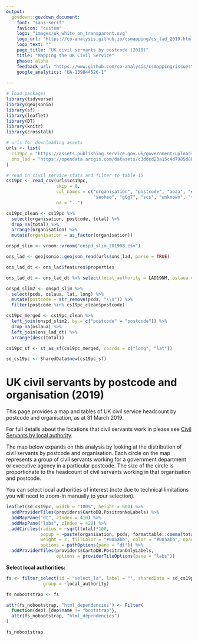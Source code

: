 ```yaml
---
output: 
  govdown::govdown_document:
    font: "sans-serif"
    favicon: "custom"
    logo: "images/uk_white_on_transparent.svg"
    logo_url: "https://co-analysis.github.io/csmapping/cs_lad_2019.html"
    logo_text: ""
    page_title: "UK civil servants by postcode (2019)"
    title: "Mapping the UK Civil Service"
    phase: alpha
    feedback_url: "https://www.github.com/co-analysis/csmapping/issues"
    google_analytics: "UA-139844526-1"
    
---
```


```r

# load packages
library(tidyverse)
library(geojsonio)
library(sf)
library(leaflet)
library(DT)
library(knitr)
library(crosstalk)

# urls for downloading assets
urls <- list(
  cs19pc = "https://assets.publishing.service.gov.uk/government/uploads/system/uploads/attachment_data/file/837270/Civil-servants-by-postcode-organisation-grade-and-leaving-cause__1__-_Staff_in_Post.csv",
  ons_lad = "https://opendata.arcgis.com/datasets/c3ddcd23a15c4d7985d8b36f1344b1db_0.geojson"
)

# read in civil service stats and filter to table 15
cs19pc <- read_csv(urls$cs19pc, 
                   skip = 8, 
                   col_names = c("organisation", "postcode", "aoaa", "eo", 
                                 "seoheo", "g6g7", "scs", "unknown", "total"), 
                   na = "..")

cs19pc_clean <- cs19pc %>%
  select(organisation, postcode, total) %>%
  drop_na(total) %>%
  arrange(organisation) %>%
  mutate(organisation = as_factor(organisation))

onspd_slim <- vroom::vroom("onspd_slim_201908.csv")

ons_lad <- geojsonio::geojson_read(urls$ons_lad, parse = TRUE)

ons_lad_dt <- ons_lad$features$properties 

ons_lad_dt <- ons_lad_dt %>% select(local_authority = LAD19NM, oslaua = LAD19CD)

onspd_slim2 <- onspd_slim %>%
  select(pcds, oslaua, lat, long) %>%
  mutate(postcode = str_remove(pcds, "\\s")) %>%
  filter(postcode %in% cs19pc_clean$postcode)

cs19pc_merged <- cs19pc_clean %>%
  left_join(onspd_slim2, by = c("postcode" = "postcode")) %>%
  drop_na(oslaua) %>%
  left_join(ons_lad_dt) %>%
  arrange(desc(total))

cs19pc_sf <- st_as_sf(cs19pc_merged, coords = c("long", "lat"))

sd_cs19pc <- SharedData$new(cs19pc_sf)

```

# UK civil servants by postcode and organisation (2019)

::: {.lead-para}
This page provides a map and tables of UK civil service headcount by postcode and organisation, as at 31 March 2019.
:::

For full details about the locations that civil servants work in please see [Civil Servants by local authority](cs_lad_2019.html).

The map below expands on this analysis by looking at the distribution of civil servants by postcode and organisation. Each circle on the map represents a group of civil servants working for a government department or executive agency in a particular postcode. The size of the circle is proportionate to the headcount of civil servants working in that organisation and postcode.

You can select local authorities of interest (note due to technical limitations you will need to zoom-in manually to your selection).


``` r
leaflet(sd_cs19pc, width = "100%", height = 600) %>%
  addProviderTiles(providers$CartoDB.PositronNoLabels) %>%
  addMapPane("dt", zIndex = 410) %>%
  addMapPane("labs", zIndex = 420) %>%
  addCircles(radius = ~sqrt(total)*100,
             popup = ~paste(organisation, pcds, formattable::comma(total, digits = 0), sep = "; "),
             weight = 2, fillColor = "#005abb", color = "#005abb", opacity = 0.6,
             options = pathOptions(pane = "dt")) %>%
  addProviderTiles(providers$CartoDB.PositronOnlyLabels, 
                   options = providerTileOptions(pane = "labs"))

```

**Select local authorities:**
```r

fs <- filter_select(id = "select_la", label = "", sharedData = sd_cs19pc,
              group = ~local_authority)

fs_nobootstrap <- fs

attr(fs_nobootstrap, "html_dependencies") <- Filter(
  function(dep) {dep$name != "bootstrap"},
  attr(fs_nobootstrap, "html_dependencies")
)

fs_nobootstrap

```


